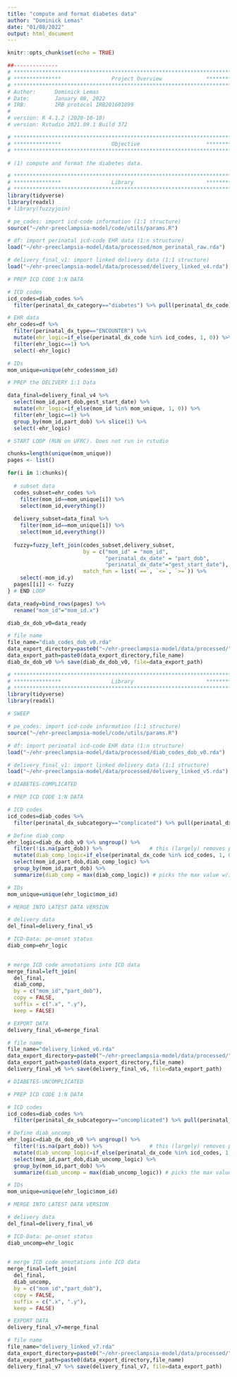 ```yaml
---
title: "compute and format diabetes data"
author: "Dominick Lemas"
date: "01/08/2022"
output: html_document
---
```


```r
knitr::opts_chunk$set(echo = TRUE)
```

```r
##-------------- 
# **************************************************************************** #
# ***************                Project Overview              *************** #
# **************************************************************************** #
# Author:      Dominick Lemas
# Date:        January 08, 2022
# IRB:         IRB protocol IRB201601899  
#
# version: R 4.1.2 (2020-10-10)
# version: Rstudio 2021.09.1 Build 372  

# **************************************************************************** #
# ***************                Objective                     *************** #
# **************************************************************************** #

# (1) compute and format the diabetes data.

```


```r
# **************************************************************************** #
# ***************                Library                       *************** #
# **************************************************************************** #
library(tidyverse)
library(readxl)
# library(fuzzyjoin)

```

```r

# pe_codes: import icd-code information (1:1 structure)
source("~/ehr-preeclampsia-model/code/utils/params.R")

# df: import perinatal icd-code EHR data (1:n structure)
load("~/ehr-preeclampsia-model/data/processed/mom_perinatal_raw.rda")

# delivery_final_v1: import linked delivery data (1:1 structure)
load("~/ehr-preeclampsia-model/data/processed/delivery_linked_v4.rda")

```

```r

# PREP ICD CODE 1:N DATA

# ICD codes
icd_codes=diab_codes %>%
  filter(perinatal_dx_category=="diabetes") %>% pull(perinatal_dx_code)

# EHR data
ehr_codes=df %>%
  filter(perinatal_dx_type=="ENCOUNTER") %>%
  mutate(ehr_logic=if_else(perinatal_dx_code %in% icd_codes, 1, 0)) %>%
  filter(ehr_logic==1) %>%
  select(-ehr_logic)

# IDs
mom_unique=unique(ehr_codes$mom_id)

```

```r

# PREP the DELIVERY 1:1 Data

data_final=delivery_final_v4 %>%
  select(mom_id,part_dob,gest_start_date) %>%
  mutate(ehr_logic=if_else(mom_id %in% mom_unique, 1, 0)) %>%
  filter(ehr_logic==1) %>%
  group_by(mom_id,part_dob) %>% slice(1) %>%
  select(-ehr_logic)

```

```r

# START LOOP (RUN on UFRC). Does not run in rstudio

chunks=length(unique(mom_unique)) 
pages <- list()

for(i in 1:chunks){
  
  # subset data
  codes_subset=ehr_codes %>%
    filter(mom_id==mom_unique[i]) %>%
    select(mom_id,everything())
  
  delivery_subset=data_final %>%
    filter(mom_id==mom_unique[i]) %>%
    select(mom_id,everything())
  
  fuzzy=fuzzy_left_join(codes_subset,delivery_subset,
                        by = c("mom_id" = "mom_id",
                               "perinatal_dx_date" = "part_dob",
                               "perinatal_dx_date"="gest_start_date"),
                        match_fun = list(`==`, `<=`, `>=`)) %>%
    select(-mom_id.y)
  pages[[i]] <- fuzzy
} # END LOOP

data_ready=bind_rows(pages) %>%
  rename("mom_id"="mom_id.x")

diab_dx_dob_v0=data_ready

# file name
file_name="diab_codes_dob_v0.rda"
data_export_directory=paste0("~/ehr-preeclampsia-model/data/processed/") 
data_export_path=paste0(data_export_directory,file_name)
diab_dx_dob_v0 %>% save(diab_dx_dob_v0, file=data_export_path)

```

```r
# **************************************************************************** #
# ***************                Library                       *************** #
# **************************************************************************** #
library(tidyverse)
library(readxl)

```

```r

# SWEEP

# pe_codes: import icd-code information (1:1 structure)
source("~/ehr-preeclampsia-model/code/utils/params.R")

# df: import perinatal icd-code EHR data (1:n structure)
load("~/ehr-preeclampsia-model/data/processed/diab_codes_dob_v0.rda")

# delivery_final_v1: import linked delivery data (1:1 structure)
load("~/ehr-preeclampsia-model/data/processed/delivery_linked_v5.rda")

```

```r

# DIABETES-COMPLICATED

# PREP ICD CODE 1:N DATA

# ICD codes
icd_codes=diab_codes %>%
  filter(perinatal_dx_subcategory=="complicated") %>% pull(perinatal_dx_code)

# Define diab_comp
ehr_logic=diab_dx_dob_v0 %>% ungroup() %>%
  filter(!is.na(part_dob)) %>%               # this (largely) removes postnatal codes
  mutate(diab_comp_logic=if_else(perinatal_dx_code %in% icd_codes, 1, 0))  %>%
  select(mom_id,part_dob,diab_comp_logic) %>% 
  group_by(mom_id,part_dob) %>% 
  summarize(diab_comp = max(diab_comp_logic)) # picks the max value w/in mom-id/DOB

# IDs
mom_unique=unique(ehr_logic$mom_id)

```

```r

# MERGE INTO LATEST DATA VERSION 

# delivery data
del_final=delivery_final_v5 

# ICD-Data: pe-onset status
diab_comp=ehr_logic
  

# merge ICD code annotations into ICD data
merge_final=left_join(
  del_final,
  diab_comp,
  by = c("mom_id","part_dob"),
  copy = FALSE,
  suffix = c(".x", ".y"),
  keep = FALSE) 

# EXPORT DATA
delivery_final_v6=merge_final

# file name
file_name="delivery_linked_v6.rda"
data_export_directory=paste0("~/ehr-preeclampsia-model/data/processed/") 
data_export_path=paste0(data_export_directory,file_name)
delivery_final_v6 %>% save(delivery_final_v6, file=data_export_path)

```


```r

# DIABETES-UNCOMPLICATED

# PREP ICD CODE 1:N DATA

# ICD codes
icd_codes=diab_codes %>%
  filter(perinatal_dx_subcategory=="uncomplicated") %>% pull(perinatal_dx_code)

# Define diab_uncomp
ehr_logic=diab_dx_dob_v0 %>% ungroup() %>%
  filter(!is.na(part_dob)) %>%               # this (largely) removes postnatal codes
  mutate(diab_uncomp_logic=if_else(perinatal_dx_code %in% icd_codes, 1, 0))  %>%
  select(mom_id,part_dob,diab_uncomp_logic) %>% 
  group_by(mom_id,part_dob) %>% 
  summarize(diab_uncomp = max(diab_uncomp_logic)) # picks the max value w/in mom-id/DOB

# IDs
mom_unique=unique(ehr_logic$mom_id)

```

```r

# MERGE INTO LATEST DATA VERSION 

# delivery data
del_final=delivery_final_v6 

# ICD-Data: pe-onset status
diab_uncomp=ehr_logic
  

# merge ICD code annotations into ICD data
merge_final=left_join(
  del_final,
  diab_uncomp,
  by = c("mom_id","part_dob"),
  copy = FALSE,
  suffix = c(".x", ".y"),
  keep = FALSE) 

# EXPORT DATA
delivery_final_v7=merge_final

# file name
file_name="delivery_linked_v7.rda"
data_export_directory=paste0("~/ehr-preeclampsia-model/data/processed/") 
data_export_path=paste0(data_export_directory,file_name)
delivery_final_v7 %>% save(delivery_final_v7, file=data_export_path)

```

